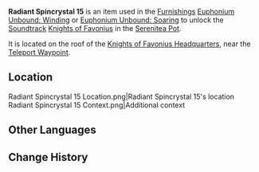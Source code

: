 {{Item Infobox
|id           = 141015
|image        = Item Radiant Spincrystal.png
|type         = Adventure Items
|group        = Radiant Spincrystals
|rarity       = 4
|invCategory  = Precious Items
|description  = This wondrous crystal contains a certain rhythm, like something beautiful woven from delicate silk. These items can be found throughout the mainland or from merchants who collect curios. The tune held within this crystal can be revivified in your [[Serenitea Pot]] using either "[[Euphonium Unbound: Winding]]" or "[[Euphonium Unbound: Soaring]]." The tune contained within this [[Radiant Spincrystal]] is "[[Knights of Favonius (Soundtrack)|Knights of Favonius]]."
|source1      = [[Knights of Favonius Headquarters]]
|track        = Knights of Favonius (Soundtrack)
}}
'''Radiant Spincrystal 15''' is an item used in the [[Furnishings]] [[Euphonium Unbound: Winding]] or [[Euphonium Unbound: Soaring]] to unlock the [[Soundtrack]] [[Knights of Favonius (Soundtrack)|Knights of Favonius]] in the [[Serenitea Pot]].

It is located on the roof of the [[Knights of Favonius Headquarters]], near the [[Teleport Waypoint]].

==Location==
<gallery hideaddbutton="true" captionalign="center">
Radiant Spincrystal 15 Location.png|Radiant Spincrystal 15's location
Radiant Spincrystal 15 Context.png|Additional context
</gallery>

==Other Languages==
{{Other Languages
|default_hidden = 1
|en      = Radiant Spincrystal 15
|zhs     = 旋曜玉帛・其十五
|zhs_rm  = Xuán Yào Yùbó - Qí Shíwǔ
|zht     = 旋曜玉帛・其十五
|zht_rm  = Xuán Yào Yùbó - Qí Shíwǔ
|ja      = 旋曜玉帛・15
|ja_rm   = Sen'you Gyokuhaku - Juugo{{Assumed}}
|ko      = 빛나는 결정・15
|ko_rm   = 
|es      = Girocristal radiante (15)
|fr      = Gyrocristal radiant 15
|ru      = Лучистый кристалл {{tt|15|пятнадцать}}
|th      = Radiant Spincrystal 15
|vi      = Ngọc Thạch Âm Vang 15
|de      = Strahlender Drehkristall XV
|id      = Radiant Spincrystal 15
|pt      = Cristal Rodopiante Radiante 15
}}

==Change History==
{{Change History|2.6}}